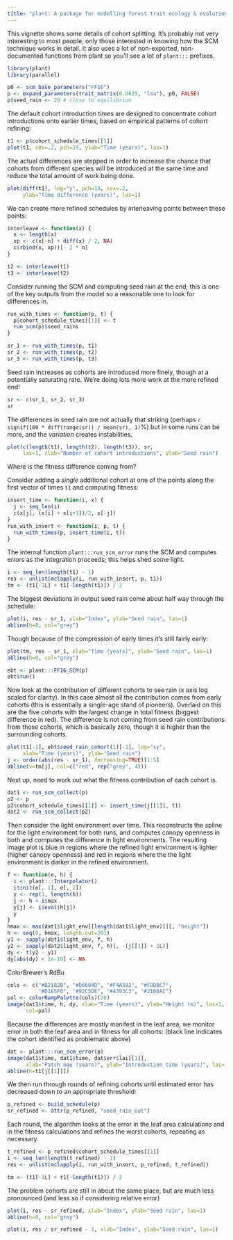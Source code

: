 ```yaml
---
title: "plant: A package for modelling forest trait ecology & evolution: _Cohort spacing algorithm_"
---
```


This vignette shows some details of cohort splitting.  It's
probably not very interesting to most people, only those
interested in knowing how the SCM technique works in detail.  It also uses a lot
of non-exported, non-documented functions from plant so you'll see
a lot of `plant:::` prefixes.

``` r
library(plant)
library(parallel)

p0 <- scm_base_parameters("FF16")
p <- expand_parameters(trait_matrix(0.0825, "lma"), p0, FALSE)
p$seed_rain <- 20 # close to equilibrium
```

The default cohort introduction times are designed to concentrate
cohort introductions onto earlier times, based on empirical
patterns of cohort refining:
``` r
t1 <- p$cohort_schedule_times[[1]]
plot(t1, cex=.2, pch=19, ylab="Time (years)", las=1)
```

The actual differences are stepped in order to increase the chance
that cohorts from different species will be introduced at the same
time and reduce the total amount of work being done.
``` r
plot(diff(t1), log="y", pch=19, cex=.2,
     ylab="Time difference (years)", las=1)
```

We can create more refined schedules by interleaving points between
these points:
``` r
interleave <- function(x) {
  n <- length(x)
  xp <- c(x[-n] + diff(x) / 2, NA)
  c(rbind(x, xp))[- 2 * n]
}

t2 <- interleave(t1)
t3 <- interleave(t2)
```

Consider running the SCM and computing seed rain at the end; this
is one of the key outputs from the model so a reasonable one to
look for differences in.
``` r
run_with_times <- function(p, t) {
  p$cohort_schedule_times[[1]] <- t
  run_scm(p)$seed_rains
}

sr_1 <- run_with_times(p, t1)
sr_2 <- run_with_times(p, t2)
sr_3 <- run_with_times(p, t3)
```

Seed rain increases as cohorts are introduced more finely,
though at a potentially saturating rate.  We're doing lots more
work at the more refined end!
``` r
sr <- c(sr_1, sr_2, sr_3)
sr
```

The differences in seed rain are not actually that striking
(perhaps `r signif(100 * diff(range(sr)) / mean(sr), 1)`%) but in
some runs can be more, and the *variation* creates instabilities.
``` r
plot(c(length(t1), length(t2), length(t3)), sr,
     las=1, xlab="Number of cohort introductions", ylab="Seed rain")
```

Where is the fitness difference coming from?

Consider adding a *single* additional cohort at one of the points
along the first vector of times `t1` and computing fitness:
``` r
insert_time <- function(i, x) {
  j <- seq_len(i)
  c(x[j], (x[i] + x[i+1])/2, x[-j])
}
run_with_insert <- function(i, p, t) {
  run_with_times(p, insert_time(i, t))
}
```

The internal function `plant:::run_scm_error` runs the SCM and
computes errors as the integration proceeds; this helps shed some
light.
``` r
i <- seq_len(length(t1) - 1)
res <- unlist(mclapply(i, run_with_insert, p, t1))
tm <- (t1[-1L] + t1[-length(t1)]) / 2
```

The biggest deviations in output seed rain come about half way
through the schedule:
``` r
plot(i, res - sr_1, xlab="Index", ylab="Seed rain", las=1)
abline(h=0, col="grey")
```

Though because of the compression of early times it's still fairly
early:
``` r
plot(tm, res - sr_1, xlab="Time (years)", ylab="Seed rain", las=1)
abline(h=0, col="grey")

ebt <- plant:::FF16_SCM(p)
ebt$run()
```

Now look at the contribution of different cohorts to see rain (x axis
log scaled for clarity).  In this case almost all the contribution
comes from early cohorts (this is essentially a single-age stand of
pioneers).  Overlaid on this are the five cohorts with the largest
change in total fitness (biggest difference in red).  The
difference is not coming from seed rain contributions from those
cohorts, which is basically zero, though it is higher than the
surrounding cohorts.
``` r
plot(t1[-1], ebt$seed_rain_cohort(1)[-1], log="xy",
     xlab="Time (years)", ylab="Seed rain")
j <- order(abs(res - sr_1), decreasing=TRUE)[1:5]
abline(v=tm[j], col=c("red", rep("grey", 4)))
```

Next up, need to work out what the fitness contribution of each
cohort is.
``` r
dat1 <- run_scm_collect(p)
p2 <- p
p2$cohort_schedule_times[[1]] <- insert_time(j[[1]], t1)
dat2 <- run_scm_collect(p2)
```

Then consider the light environment over time.  This reconstructs
the spline for the light environment for both runs, and computes
canopy openness in both and computes the difference in light
environments.  The resulting image plot is blue in regions where
the refined light environment is lighter (higher canopy openness)
and red in regions where the the light environment is darker in the
refined environment.
``` r
f <- function(e, h) {
  i <- plant:::Interpolator()
  i$init(e[, 1], e[, 2])
  y <- rep(1, length(h))
  j <- h < i$max
  y[j] <- i$eval(h[j])
  y
}
hmax <- max(dat1$light_env[[length(dat1$light_env)]][, "height"])
h <- seq(0, hmax, length.out=201)
y1 <- sapply(dat1$light_env, f, h)
y2 <- sapply(dat2$light_env, f, h)[, -(j[[1]] + 1L)]
dy <- t(y2 - y1)
dy[abs(dy) < 1e-10] <- NA
```
ColorBrewer's RdBu
``` r
cols <- c("#B2182B", "#D6604D", "#F4A582", "#FDDBC7",
          "#D1E5F0", "#92C5DE", "#4393C3", "#2166AC")
pal <- colorRampPalette(cols)(20)
image(dat1$time, h, dy, xlab="Time (years)", ylab="Height (m)", las=1,
      col=pal)
```

Because the differences are mostly manifest in the leaf area, we
monitor error in both the leaf area and in fitness for all cohorts:
(black line indicates the cohort identified as problematic above)
``` r
dat <- plant:::run_scm_error(p)
image(dat1$time, dat1$time, dat$err$lai[[1]],
      xlab="Patch age (years)", ylab="Introduction time (years)", las=1)
abline(h=t1[j[[1]]])
```

We then run through rounds of refining cohorts until estimated
error has decreased down to an appropriate threshold:
``` r
p_refined <- build_schedule(p)
sr_refined <- attr(p_refined, "seed_rain_out")
```

Each round, the algorithm looks at the error in the leaf area
calculations and in the fitness calculations and refines the worst
cohorts, repeating as necessary.
``` r
t_refined <- p_refined$cohort_schedule_times[[1]]
i <- seq_len(length(t_refined) - 1)
res <- unlist(mclapply(i, run_with_insert, p_refined, t_refined))

tm <- (t1[-1L] + t1[-length(t1)]) / 2
```

The problem cohorts are still in about the same place, but are much
less pronounced (and less so if considering relative error)
``` r
plot(i, res - sr_refined, xlab="Index", ylab="Seed rain", las=1)
abline(h=0, col="grey")

plot(i, res / sr_refined - 1, xlab="Index", ylab="Seed rain", las=1)
```
